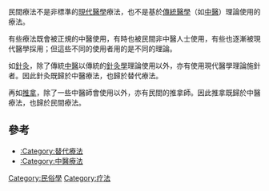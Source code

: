 民間療法不是非標準的[[現代醫學|現代醫學]]療法，也不是基於[[傳統醫學|傳統醫學]]（如[[中醫|中醫]]）理論使用的療法。

有些療法既會被正規的中醫使用，有時也被民間非中醫人士使用，有些也逐漸被現代醫學採用；但這些不同的使用者用的是不同的理論。

如[[針灸|針灸]]，除了傳統[[中醫|中醫]]以傳統的[[針灸學|針灸學]]理論使用以外，亦有使用現代醫學理論施針者。因此針灸既歸於中醫療法，也歸於替代療法。

再如[[推拿|推拿]]，除了一些中醫師會使用以外，亦有民間的推拿師。因此推拿既歸於中醫療法，也歸於民間療法。

== 參考 ==
*[[:Category:替代療法|:Category:替代療法]]
*[[:Category:中醫療法|:Category:中醫療法]]

[[Category:民俗學|Category:民俗學]]
[[Category:疗法|Category:疗法]]